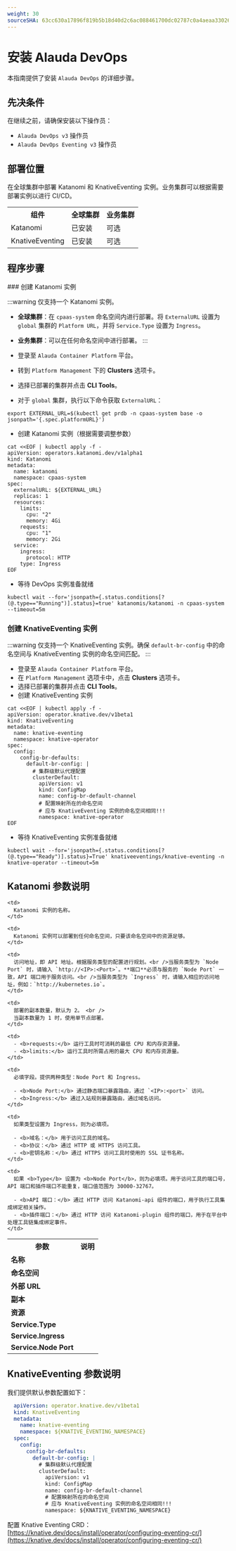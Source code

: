 ```yaml
---
weight: 30
sourceSHA: 63cc630a17896f819b5b18d40d2c6ac088461700dc02787c0a4aeaa33026860b
---
```


# 安装 Alauda DevOps

本指南提供了安装 `Alauda DevOps` 的详细步骤。

## 先决条件

在继续之前，请确保安装以下操作员：

- `Alauda DevOps v3` 操作员
- `Alauda DevOps Eventing v3` 操作员

## 部署位置

在全球集群中部署 Katanomi 和 KnativeEventing 实例。业务集群可以根据需要部署实例以进行 CI/CD。

<table>
  <tr>
    <th style={{ whiteSpace: 'nowrap' }}>组件</th>
    <th style={{ whiteSpace: 'nowrap' }}>全球集群</th>
    <th style={{ whiteSpace: 'nowrap' }}>业务集群</th>
  </tr>

  <tr>
    <td>Katanomi</td>
    <td>已安装</td>
    <td>可选</td>
  </tr>

  <tr>
    <td>KnativeEventing</td>
    <td>已安装</td>
    <td>可选</td>
  </tr>
</table>

## 程序步骤

<Steps>
  ### 创建 Katanomi 实例

  :::warning
  仅支持一个 Katanomi 实例。

  - **全球集群**：在 `cpaas-system` 命名空间内进行部署。将 `ExternalURL` 设置为 `global` 集群的 `Platform URL`，并将 `Service.Type` 设置为 `Ingress`。

  - **业务集群**：可以在任何命名空间中进行部署。
    :::

  - 登录至 `Alauda Container Platform` 平台。

  - 转到 `Platform Management` 下的 **Clusters** 选项卡。

  - 选择已部署的集群并点击 **CLI Tools**。

  - 对于 `global` 集群，执行以下命令获取 `ExternalURL`：

  ```shell
  export EXTERNAL_URL=$(kubectl get prdb -n cpaas-system base -o jsonpath='{.spec.platformURL}')
  ```

  - 创建 Katanomi 实例（根据需要调整参数）

  ```shell
  cat <<EOF | kubectl apply -f -
  apiVersion: operators.katanomi.dev/v1alpha1
  kind: Katanomi
  metadata:
    name: katanomi
    namespace: cpaas-system
  spec:
    externalURL: ${EXTERNAL_URL}
    replicas: 1
    resources:
      limits:
        cpu: "2"
        memory: 4Gi
      requests:
        cpu: "1"
        memory: 2Gi
    service:
      ingress:
        protocol: HTTP
      type: Ingress
  EOF
  ```

  - 等待 DevOps 实例准备就绪

  ```shell
  kubectl wait --for='jsonpath={.status.conditions[?(@.type=="Running")].status}=true' katanomis/katanomi -n cpaas-system --timeout=5m
  ```

  ### 创建 KnativeEventing 实例

  :::warning
  仅支持一个 KnativeEventing 实例。确保 `default-br-config` 中的命名空间与 KnativeEventing 实例的命名空间匹配。
  :::

  - 登录至 `Alauda Container Platform` 平台。
  - 在 `Platform Management` 选项卡中，点击 **Clusters** 选项卡。
  - 选择已部署的集群并点击 **CLI Tools**。
  - 创建 KnativeEventing 实例

  ```shell
  cat <<EOF | kubectl apply -f -
  apiVersion: operator.knative.dev/v1beta1
  kind: KnativeEventing
  metadata:
    name: knative-eventing
    namespace: knative-operator
  spec:
    config:
      config-br-defaults:
        default-br-config: |
          # 集群级默认代理配置
          clusterDefault:
            apiVersion: v1
            kind: ConfigMap
            name: config-br-default-channel
            # 配置映射所在的命名空间
            # 应与 KnativeEventing 实例的命名空间相同!!!
            namespace: knative-operator
  EOF
  ```

  - 等待 KnativeEventing 实例准备就绪

  ```shell
  kubectl wait --for='jsonpath={.status.conditions[?(@.type=="Ready")].status}=True' knativeeventings/knative-eventing -n knative-operator --timeout=5m
  ```
</Steps>

## Katanomi 参数说明

<table>
  <tr>
    <th style={{ whiteSpace: 'nowrap' }}>参数</th>
    <th style={{ whiteSpace: 'nowrap' }}>说明</th>
  </tr>

  <tr>
    <td><b>名称</b></td>

    <td>
      Katanomi 实例的名称。
    </td>
  </tr>

  <tr>
    <td><b>命名空间</b></td>

    <td>
      Katanomi 实例可以部署到任何命名空间，只要该命名空间中的资源足够。
    </td>
  </tr>

  <tr>
    <td><b>外部 URL</b></td>

    <td>
      访问地址，即 API 地址。根据服务类型的配置进行规划。<br />当服务类型为 `Node Port` 时，请输入 `http://<IP>:<Port>`。**端口**必须与服务的 `Node Port` 一致，API 端口用于服务访问。<br />当服务类型为 `Ingress` 时，请输入相应的访问地址，例如：`http://kubernetes.io`。
    </td>
  </tr>

  <tr>
    <td><b>副本</b></td>

    <td>
      部署的副本数量，默认为 2。 <br />
      当副本数量为 1 时，使用单节点部署。
    </td>
  </tr>

  <tr>
    <td><b>资源</b></td>

    <td>
      - <b>requests:</b> 运行工具时可消耗的最低 CPU 和内存资源量。
      - <b>limits:</b> 运行工具时所需占用的最大 CPU 和内存资源量。
    </td>
  </tr>

  <tr>
    <td><b>Service.Type</b></td>

    <td>
      必填字段。提供两种类型：Node Port 和 Ingress。

      - <b>Node Port:</b> 通过静态端口暴露路由，通过 `<IP>:<port>` 访问。
      - <b>Ingress:</b> 通过入站规则暴露路由，通过域名访问。
    </td>
  </tr>

  <tr>
    <td><b>Service.Ingress</b></td>

    <td>
      如果类型设置为 Ingress，则为必填项。

      - <b>域名：</b> 用于访问工具的域名。
      - <b>协议：</b> 通过 HTTP 或 HTTPS 访问工具。
      - <b>密钥名称：</b> 通过 HTTPS 访问工具时使用的 SSL 证书名称。
    </td>
  </tr>

  <tr>
    <td><b>Service.Node Port</b></td>

    <td>
      如果 <b>Type</b> 设置为 <b>Node Port</b>，则为必填项。用于访问工具的端口号，API 端口和插件端口不能重复，端口值范围为 30000-32767。

      - <b>API 端口：</b> 通过 HTTP 访问 Katanomi-api 组件的端口，用于执行工具集成绑定相关操作。
      - <b>插件端口：</b> 通过 HTTP 访问 Katanomi-plugin 组件的端口，用于在平台中处理工具链集成绑定事件。
    </td>
  </tr>
</table>

## KnativeEventing 参数说明

我们提供默认参数配置如下：

```yaml
  apiVersion: operator.knative.dev/v1beta1
  kind: KnativeEventing
  metadata:
    name: knative-eventing
    namespace: ${KNATIVE_EVENTING_NAMESPACE}
  spec:
    config:
      config-br-defaults:
        default-br-config: |
          # 集群级默认代理配置
          clusterDefault:
            apiVersion: v1
            kind: ConfigMap
            name: config-br-default-channel
            # 配置映射所在的命名空间
            # 应与 KnativeEventing 实例的命名空间相同!!!
            namespace: ${KNATIVE_EVENTING_NAMESPACE}
```

配置 Knative Eventing CRD：[https://knative.dev/docs/install/operator/configuring-eventing-cr/](https://knative.dev/docs/install/operator/configuring-eventing-cr/)
